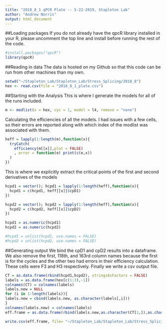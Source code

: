 ```yaml
---
title: "2018_8_1 qPCR Plate -- 5-22-2019, Stapleton Lab"
author: "Andrew Norris"
output: html_document
---
```

##Loading packages
If you do not already have the qpcR library installed in your R, please uncomment the top line and install before running the rest of the code.
```r
#install.packages("qpcR")
library(qpcR)
```
##Reading in data
The data is hosted on my Github so that this code can be run from other machines than my own.
```r
setwd("~/Stapleton_Lab/Stapleton_Lab/Stress_Splicing/2018_8")
hex <- read.csv(file = "2018_8_1_plate.csv")
```
##Starting with the Analysis
This is where I generate the models for all of the runs included. 
```r
m <- modlist(x = hex, cyc = 1, model = l4, remove = "none")
```
Calculating the efficiencies of all the models. I had issues with a few cells, so their errors are reported along with which index of the modlist was associated with them.
```r
heff = lapply(1:length(m),function(x){
  tryCatch(
    efficiency(m[[x]],plot = FALSE)
    , error = function(e) print(c(e,x))
  )
})
```
This is where we explicitly extract the critical points of the first and second derivatives of the models
```r
hcpd1 = vector(); hcpd1 = lapply(1:length(heff),function(x){
  hcpd1 = c(hcpd1, heff[[x]]$cpD1)
})

hcpd2 = vector(); hcpd2 = lapply(1:length(heff),function(x){
  hcpd2 = c(hcpd2, heff[[x]]$cpD2)
})

hcpd1 = as.numeric(hcpd1)
hcpd2 = as.numeric(hcpd2)

#hcpd1 = unlist(hcpd1, use.names = FALSE)
#hcpd2 = unlist(hcpd2, use.names = FALSE)
```
##Generating output
We bind the cpD1 and cpD2 results into a dataframe. We also remove the first, 118th, and 163rd column names because the first is for the cycles and the other two had errors in their efficiency calculation. These cells were F3 and H3 respectively. Finally we write a csv output file.
```r
CT = as.data.frame(rbind(hcpd1,hcpd2), stringsAsFactors = FALSE)
labels = as.data.frame(hex[c(1:3),-1])
colnames(CT) = colnames(labels)
labels.new = NULL
for (i in 1:length(labels)){
labels.new = cbind(labels.new, as.character(labels[,i]))
}
colnames(labels.new) = colnames(labels)
eff.frame = as.data.frame(rbind(labels.new,as.character(CT[1,]),as.character(CT[2,])))

write.csv(eff.frame, file= "~/Stapleton_Lab/Stapleton_Lab/Stress_Splicing/2018_8/2018_8_1_qPCR_Output.csv")
```
